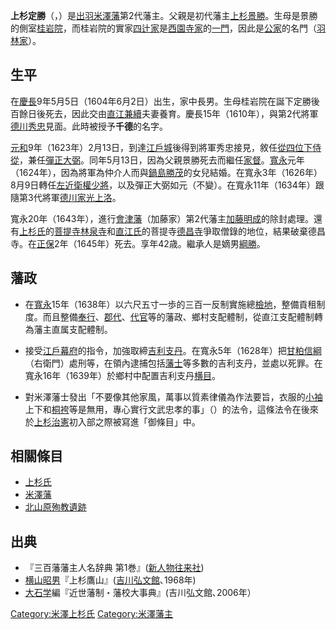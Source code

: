 {{Infobox officeholder
| name               = 上杉定勝
| image              = Uesugi Sadakatsu.jpg
| caption            = 

| office            = [[米澤藩|米澤藩]]第2代藩主
| term_start        = 1623年
| term_end          = 1645年
| predecessor       = [[上杉景勝|上杉景勝]]
| successor         = {{link-ja|上杉綱勝|上杉綱勝}}

| birth_name         = 	
| birth_date         = {{birth date|1604|6|2}}<br>（[[慶長|慶長]]9年5月5日）
| birth_place        = 
| death_date         = {{death date and age|1645|10|29|1604|6|2}}<br>（[[正保|正保]]2年9月10日）
| death_place        = 
| module             = {{日本武士|child=yes
|時代= [[江戶時代|江戶時代]]前期
|幼名= 玉丸、千德
|改名= 
|别名= 喜平次（通稱）
|諡号= 
|神号= 
|戒名= 大上院殿權大僧都隆心
|洗禮名= 
|墓所= 
|朝廷官位= [[從四位下|從四位下]][[彈正大弼|彈正大弼]]、[[侍從|侍從]]、[[左近衛權少將|左近衛權少將]]
|幕府職位= 
|主君= [[德川秀忠|德川秀忠]]→[[德川家光|家光]]
|藩= [[出羽|出羽]][[米澤藩|米澤藩]]主
|氏族= [[上杉氏|上杉氏]]
|父= [[上杉景勝|上杉景勝]]
|母=[[桂岩院|桂岩院]]（[[四辻公遠|四辻公遠]]的女兒）
|養父= 
|養母= 
|兄弟= 
|姐妹= 
|正室= 市姬（[[鍋島勝茂|鍋島勝茂]]的女兒）
|側室= 生善院（[[齊藤本盛|齊藤本盛]]的女兒）
|子= [[上杉德松|德松]]、'''[[上杉綱勝|綱勝]]'''、[[上杉國松|國松]]
|女= 德姬（[[前田利治|前田利治]]妻）、虎姬（[[鍋島光茂|鍋島光茂]]正室）、龜姬（[[前田利明|前田利明]]正室）、三姬（[[吉良義央|吉良義央]]妻）
|養子= 
|養女= 
 }}
}}
'''上杉定勝'''（{{jpn|j=上杉 定勝|kana=うえすぎ さだかつ|rm=Uesugi Sadakatsu}}，{{bd|1604年|6月2日|1645年|10月29日|}}）是[[出羽|出羽]][[米澤藩|米澤藩]]第2代藩主。父親是初代藩主[[上杉景勝|上杉景勝]]。生母是景勝的側室[[桂岩院|桂岩院]]，而桂岩院的實家[[四辻家|四辻家]]是[[西園寺家|西園寺家]]的[[一門|一門]]，因此是[[公家|公家]]的名門（[[羽林家|羽林家]]）。

== 生平 ==
在[[慶長|慶長]]9年5月5日（1604年6月2日）出生，家中長男。生母桂岩院在誕下定勝後百餘日後死去，因此交由[[直江兼續|直江兼續]]夫妻養育。慶長15年（1610年），與第2代將軍[[德川秀忠|德川秀忠]]見面。此時被授予'''千德'''的名字。

[[元和_(日本)|元和]]9年（1623年）2月13日，到達[[江戶城|江戶城]]後得到將軍秀忠接見，敘任[[從四位下|從四位下]][[侍從|侍從]]，兼任[[彈正大弼|彈正大弼]]。同年5月13日，因為父親景勝死去而繼任[[家督|家督]]。[[寬永|寬永]]元年（1624年），因為將軍為仲介人而與[[鍋島勝茂|鍋島勝茂]]的女兒結婚。在寬永3年（1626年）8月9日轉任[[左近衛權少將|左近衛權少將]]，以及彈正大弼如元（不變）。在寬永11年（1634年）跟隨第3代將軍[[德川家光|德川家光]][[上洛|上洛]]。

寬永20年（1643年），進行[[會津藩|會津藩]]（加藤家）第2代藩主[[加藤明成|加藤明成]]的除封處理。還有[[上杉氏|上杉氏]]的[[菩提寺|菩提寺]][[林泉寺|林泉寺]]和[[直江氏|直江氏]]的菩提寺[[德昌寺|德昌寺]]爭取僧錄的地位，結果破棄德昌寺。在[[正保|正保]]2年（1645年）死去。享年42歳。繼承人是嫡男[[上杉綱勝|綱勝]]。

== 藩政 ==
*在[[寬永|寬永]]15年（1638年）以六尺五寸一歩的三百一反制實施總[[檢地|檢地]]，整備貢租制度。而且整備[[奉行|奉行]]、[[郡代|郡代]]、[[代官|代官]]等的藩政、鄉村支配體制，從直江支配體制轉為藩主直属支配體制。

*接受[[江戶幕府|江戶幕府]]的指令，加強取締[[吉利支丹|吉利支丹]]。在寬永5年（1628年）把[[甘粕信綱|甘粕信綱]]（右衛門）處刑等，在領內逮捕包括[[藩士|藩士]]等多數的吉利支丹，並處以死罪。在寬永16年（1639年）於鄉村中配置吉利支丹[[横目|横目]]。

*對米澤藩士發出「不要像其他家風，萬事以質素律儀為作法要旨，衣服的[[小袖|小袖]]上下和[[桐袴|桐袴]]等是無用，專心實行文武忠孝的事」（{{lang|ja|他家の風をまねすることなく、万事質素律儀を作法を旨とし、衣服は小袖上下や桐袴などは無用であり、もっぱら文武忠孝に励むこと}}）的法令，這條法令在後來於[[上杉治憲|上杉治憲]]初入部之際被寫進「御條目」中。

== 相關條目 ==
*[[上杉氏|上杉氏]]
*[[米澤藩|米澤藩]]
*[[北山原殉教遺跡|北山原殉教遺跡]]

== 出典 ==
*『三百藩藩主人名辞典 第1巻』([[新人物往来社|新人物往来社]])
*[[横山昭男|横山昭男]]『上杉鷹山』([[吉川弘文館|吉川弘文館]]､1968年)
*[[大石学|大石学]]編『近世藩制・藩校大事典』(吉川弘文館､2006年）

{{山內上杉家歷代當主}}
{{米澤藩主|[[上杉氏|上杉氏]]|第2代|1623年－1645年}}
[[Category:米澤上杉氏|Category:米澤上杉氏]]
[[Category:米澤藩主|Category:米澤藩主]]